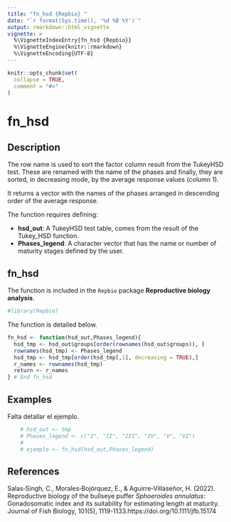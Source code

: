 ```yaml
---
title: "fn_hsd {Repbio} "
date: "`r format(Sys.time(), '%d %B %Y')`"
output: rmarkdown::html_vignette
vignette: >
  %\VignetteIndexEntry{fn_hsd {Repbio}}
  %\VignetteEngine{knitr::rmarkdown}
  %\VignetteEncoding{UTF-8}
---
```


```r
knitr::opts_chunk$set(
  collapse = TRUE,
  comment = "#>"
)
```

# fn_hsd

## Description

The row name is used to sort the factor column result from the TukeyHSD test. 
These are renamed with the name of the phases and finally, they are sorted, in 
decreasing mode, by the average response values (column 1).

It returns a vector with the names of the phases arranged in descending order of
the average response.


The function requires defining:

 * **hsd_out**: A TukeyHSD test table, comes from the result of the Tukey_HSD function. 
 * **Phases_legend**: A character vector that has the name or number of maturity stages defined by the user.

## fn_hsd

The function is included in the `Repbio` package **Reproductive biology analysis**.


```r
#library(Repbio)
```


The function is detailed below.

```r
fn_hsd <- function(hsd_out,Phases_legend){
  hsd_tmp <- hsd_out$groups[order(rownames(hsd_out$groups)), ]
  rownames(hsd_tmp) <- Phases_legend
  hsd_tmp <- hsd_tmp[order(hsd_tmp[,1], decreasing = TRUE),]
  r_names <- rownames(hsd_tmp)
  return <- r_names
} # End fn_hsd
```


## Examples

Falta detallar el ejemplo.

```r
    # hsd_out <- tmp
    # Phases_legend <- c("I", "II", "III", "IV", "V", "VI")
    # 
    # ejemplo <- fn_hsd(hsd_out,Phases_legend)
```


## References

Salas‐Singh, C., Morales‐Bojórquez, E., & Aguirre‐Villaseñor, H. (2022). Reproductive biology of the bullseye puffer *Sphoeroides annulatus*: Gonadosomatic index and its suitability for estimating length at maturity. Journal of Fish Biology, 101(5), 1119-1133.https://doi.org/10.1111/jfb.15174
